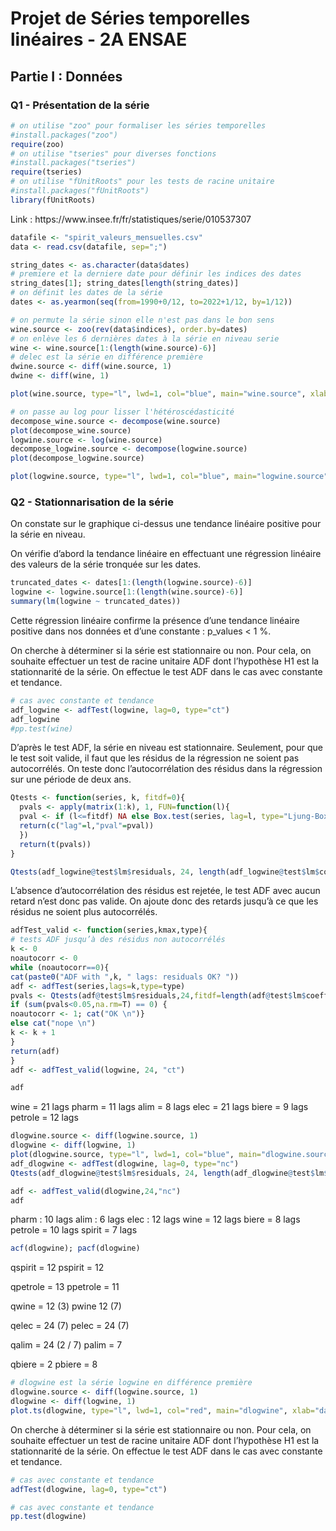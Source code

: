 # Projet de Séries temporelles linéaires - 2A ENSAE

## Partie I : Données

### Q1 - Présentation de la série

``` r
# on utilise "zoo" pour formaliser les séries temporelles
#install.packages("zoo")
require(zoo)
# on utilise "tseries" pour diverses fonctions
#install.packages("tseries")
require(tseries)
# on utilise "fUnitRoots" pour les tests de racine unitaire
#install.packages("fUnitRoots")
library(fUnitRoots)
```

Link : https://www.insee.fr/fr/statistiques/serie/010537307

``` r
datafile <- "spirit_valeurs_mensuelles.csv"
data <- read.csv(datafile, sep=";")
```

``` r
string_dates <- as.character(data$dates)
# premiere et la derniere date pour définir les indices des dates
string_dates[1]; string_dates[length(string_dates)]
# on définit les dates de la série
dates <- as.yearmon(seq(from=1990+0/12, to=2022+1/12, by=1/12))
```

``` r
# on permute la série sinon elle n'est pas dans le bon sens
wine.source <- zoo(rev(data$indices), order.by=dates)
# on enlève les 6 dernières dates à la série en niveau serie
wine <- wine.source[1:(length(wine.source)-6)]
# delec est la série en différence première
dwine.source <- diff(wine.source, 1)
dwine <- diff(wine, 1)
```

```r
plot(wine.source, type="l", lwd=1, col="blue", main="wine.source", xlab="dates", ylab="values" )
```

``` r
# on passe au log pour lisser l'hétéroscédasticité
decompose_wine.source <- decompose(wine.source)
plot(decompose_wine.source)
logwine.source <- log(wine.source)
decompose_logwine.source <- decompose(logwine.source)
plot(decompose_logwine.source)
```

```r
plot(logwine.source, type="l", lwd=1, col="blue", main="logwine.source", xlab="dates", ylab="values")
```

### Q2 - Stationnarisation de la série

On constate sur le graphique ci-dessus une tendance linéaire positive pour la série en niveau.

On vérifie d'abord la tendance linéaire en effectuant une régression linéaire des valeurs de la série tronquée sur les dates.

```r
truncated_dates <- dates[1:(length(logwine.source)-6)]
logwine <- logwine.source[1:(length(wine.source)-6)]
summary(lm(logwine ~ truncated_dates))
```

Cette régression linéaire confirme la présence d'une tendance linéaire positive dans nos données et d'une constante : p_values < 1 %.

On cherche à déterminer si la série est stationnaire ou non. Pour cela, on souhaite effectuer un test de racine unitaire ADF dont l'hypothèse H1 est la stationnarité de la série. On effectue le test ADF dans le cas avec constante et tendance.

```r
# cas avec constante et tendance
adf_logwine <- adfTest(logwine, lag=0, type="ct")
adf_logwine
#pp.test(wine)
```

D'après le test ADF, la série en niveau est stationnaire. Seulement, pour que le test soit valide, il faut que les résidus de la régression ne soient pas autocorrélés.
On teste donc l’autocorrélation des résidus dans la régression sur une période de deux ans.

``` r

Qtests <- function(series, k, fitdf=0){
  pvals <- apply(matrix(1:k), 1, FUN=function(l){
  pval <- if (l<=fitdf) NA else Box.test(series, lag=l, type="Ljung-Box", fitdf=fitdf)$p.value
  return(c("lag"=l,"pval"=pval))
  })
  return(t(pvals))
}

Qtests(adf_logwine@test$lm$residuals, 24, length(adf_logwine@test$lm$coefficients))
```
L’absence d’autocorrélation des résidus est rejetée, le test ADF avec aucun
retard n’est donc pas valide. On ajoute donc des retards jusqu’à ce que les résidus ne soient plus autocorrélés.

```r
adfTest_valid <- function(series,kmax,type){ 
# tests ADF jusqu’à des résidus non autocorrélés
k <- 0
noautocorr <- 0
while (noautocorr==0){
cat(paste0("ADF with ",k, " lags: residuals OK? "))
adf <- adfTest(series,lags=k,type=type)
pvals <- Qtests(adf@test$lm$residuals,24,fitdf=length(adf@test$lm$coefficients))[,2]
if (sum(pvals<0.05,na.rm=T) == 0) {
noautocorr <- 1; cat("OK \n")}
else cat("nope \n")
k <- k + 1
}
return(adf)
}
adf <- adfTest_valid(logwine, 24, "ct")
```

```r
adf
```
wine = 21 lags
pharm = 11 lags
alim = 8 lags
elec = 21 lags
biere = 9 lags
petrole = 12 lags

```r
dlogwine.source <- diff(logwine.source, 1)
dlogwine <- diff(logwine, 1)
plot(dlogwine.source, type="l", lwd=1, col="blue", main="dlogwine.source", xlab="dates", ylab="values")
adf_dlogwine <- adfTest(dlogwine, lag=0, type="nc")
Qtests(adf_dlogwine@test$lm$residuals, 24, length(adf_dlogwine@test$lm$coefficients))
```

```r
adf <- adfTest_valid(dlogwine,24,"nc")
adf
```
pharm : 10 lags
alim : 6 lags
elec : 12 lags
wine = 12 lags
biere = 8 lags
petrole = 10 lags
spirit = 7 lags

``` r
acf(dlogwine); pacf(dlogwine)
```

qspirit = 12
pspirit = 12

qpetrole = 13
ppetrole = 11

qwine = 12 (3)
pwine 12 (7)

qelec = 24 (7)
pelec = 24 (7)

qalim = 24 (2 / 7)
palim = 7

qbiere = 2
pbiere = 8







``` r
# dlogwine est la série logwine en différence première
dlogwine.source <- diff(logwine.source, 1)
dlogwine <- diff(logwine, 1)
plot.ts(dlogwine, type="l", lwd=1, col="red", main="dlogwine", xlab="dates", ylab="values")
```

On cherche à déterminer si la série est stationnaire ou non. Pour cela, on souhaite effectuer un test de racine unitaire ADF dont l'hypothèse H1 est la stationnarité de la série. On effectue le test ADF dans le cas avec constante et tendance.

```r
# cas avec constante et tendance
adfTest(dlogwine, lag=0, type="ct")
```

```r
# cas avec constante et tendance
pp.test(dlogwine)
```